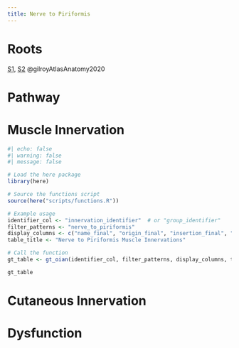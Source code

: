 ```yaml
---
title: Nerve to Piriformis
---
```



# Roots

[S1]({{< var ref-nerve-root.s1 >}}), [S2]({{< var ref-nerve-root.s2 >}}) @gilroyAtlasAnatomy2020

# Pathway



# Muscle Innervation

```r
#| echo: false
#| warning: false
#| message: false

# Load the here package
library(here)

# Source the functions script
source(here("scripts/functions.R"))

# Example usage
identifier_col <- "innervation_identifier"  # or "group_identifier"
filter_patterns <- "nerve_to_piriformis"
display_columns <- c("name_final", "origin_final", "insertion_final", "innervation_final", "action_final")
table_title <- "Nerve to Piriformis Muscle Innervations"

# Call the function
gt_table <- gt_oian(identifier_col, filter_patterns, display_columns, table_title)

gt_table
```

# Cutaneous Innervation

# Dysfunction 